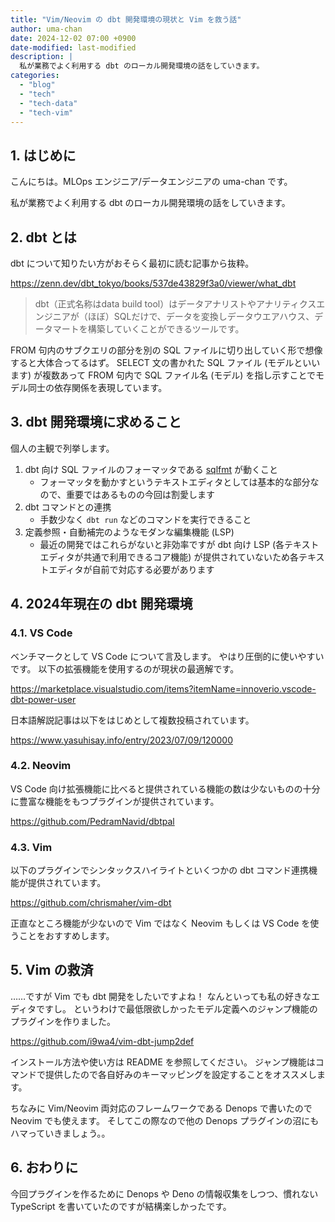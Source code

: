 ```yaml
---
title: "Vim/Neovim の dbt 開発環境の現状と Vim を救う話"
author: uma-chan
date: 2024-12-02 07:00 +0900
date-modified: last-modified
description: |
  私が業務でよく利用する dbt のローカル開発環境の話をしていきます。
categories:
  - "blog"
  - "tech"
  - "tech-data"
  - "tech-vim"
---
```


## 1. はじめに

こんにちは。MLOps エンジニア/データエンジニアの uma-chan です。

私が業務でよく利用する dbt のローカル開発環境の話をしていきます。

## 2. dbt とは

dbt について知りたい方がおそらく最初に読む記事から抜粋。

<https://zenn.dev/dbt_tokyo/books/537de43829f3a0/viewer/what_dbt>

> dbt（正式名称はdata build tool）はデータアナリストやアナリティクスエンジニアが（ほぼ）SQLだけで、データを変換しデータウエアハウス、データマートを構築していくことができるツールです。

FROM 句内のサブクエリの部分を別の SQL ファイルに切り出していく形で想像すると大体合ってるはず。
SELECT 文の書かれた SQL ファイル (モデルといいます) が複数あって FROM 句内で SQL ファイル名 (モデル) を指し示すことでモデル同士の依存関係を表現しています。

## 3. dbt 開発環境に求めること

個人の主観で列挙します。

1. dbt 向け SQL ファイルのフォーマッタである [sqlfmt](https://github.com/tconbeer/sqlfmt) が動くこと
    - フォーマッタを動かすというテキストエディタとしては基本的な部分なので、重要ではあるものの今回は割愛します
2. dbt コマンドとの連携
    - 手数少なく `dbt run` などのコマンドを実行できること
3. 定義参照・自動補完のようなモダンな編集機能 (LSP)
    - 最近の開発ではこれらがないと非効率ですが dbt 向け LSP (各テキストエディタが共通で利用できるコア機能) が提供されていないため各テキストエディタが自前で対応する必要があります

## 4. 2024年現在の dbt 開発環境

### 4.1. VS Code

ベンチマークとして VS Code について言及します。
やはり圧倒的に使いやすいです。
以下の拡張機能を使用するのが現状の最適解です。

<https://marketplace.visualstudio.com/items?itemName=innoverio.vscode-dbt-power-user>

日本語解説記事は以下をはじめとして複数投稿されています。

<https://www.yasuhisay.info/entry/2023/07/09/120000>

### 4.2. Neovim

VS Code 向け拡張機能に比べると提供されている機能の数は少ないものの十分に豊富な機能をもつプラグインが提供されています。

<https://github.com/PedramNavid/dbtpal>

### 4.3. Vim

以下のプラグインでシンタックスハイライトといくつかの dbt コマンド連携機能が提供されています。

<https://github.com/chrismaher/vim-dbt>

正直なところ機能が少ないので Vim ではなく Neovim もしくは VS Code を使うことをおすすめします。

## 5. Vim の救済

……ですが Vim でも dbt 開発をしたいですよね！
なんといっても私の好きなエディタですし。
というわけで最低限欲しかったモデル定義へのジャンプ機能のプラグインを作りました。

<https://github.com/i9wa4/vim-dbt-jump2def>

インストール方法や使い方は README を参照してください。
ジャンプ機能はコマンドで提供したので各自好みのキーマッピングを設定することをオススメします。

ちなみに Vim/Neovim 両対応のフレームワークである Denops で書いたので Neovim でも使えます。
そしてこの際なので他の Denops プラグインの沼にもハマっていきましょう。。

## 6. おわりに

今回プラグインを作るために Denops や Deno の情報収集をしつつ、慣れない TypeScript を書いていたのですが結構楽しかったです。
